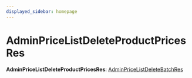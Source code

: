 ```yaml
---
displayed_sidebar: homepage
---
```



# AdminPriceListDeleteProductPricesRes

 **AdminPriceListDeleteProductPricesRes**: [AdminPriceListDeleteBatchRes](medusa.AdminPriceListDeleteBatchRes.mdx)
